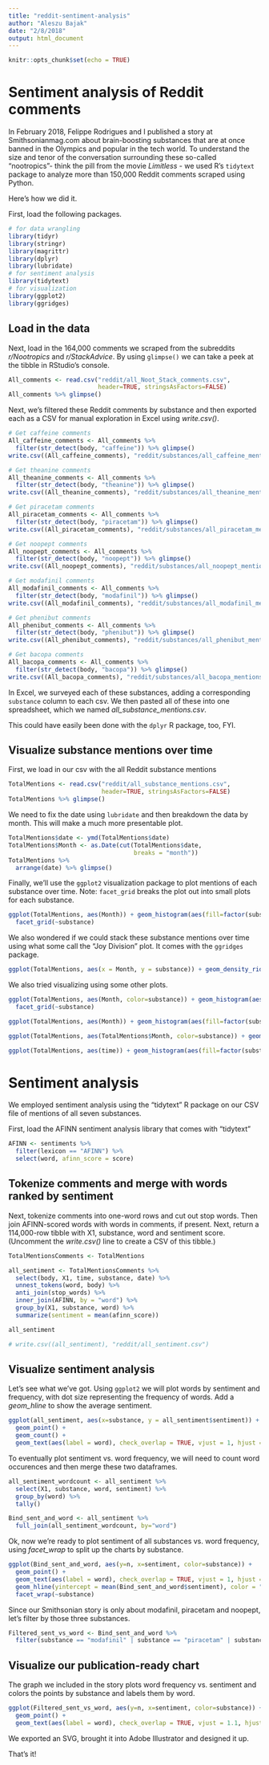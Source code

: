 ```yaml
---
title: "reddit-sentiment-analysis"
author: "Aleszu Bajak"
date: "2/8/2018"
output: html_document
---
```


```r
knitr::opts_chunk$set(echo = TRUE)
```

# Sentiment analysis of Reddit comments

In February 2018, Felippe Rodrigues and I published a story at Smithsonianmag.com about brain-boosting substances that are at once banned in the Olympics and popular in the tech world. To understand the size and tenor of the conversation surrounding these so-called "nootropics"- think the pill from the movie *Limitless* - we used R's ```tidytext``` package to analyze more than 150,000 Reddit comments scraped using Python.

Here's how we did it. 

First, load the following packages.

```r
# for data wrangling
library(tidyr)
library(stringr)
library(magrittr)
library(dplyr)
library(lubridate)
# for sentiment analysis
library(tidytext)
# for visualization
library(ggplot2)
library(ggridges)
```

## Load in the data

Next, load in the 164,000 comments we scraped from the subreddits *r/Nootropics* and *r/StackAdvice*. By using ```glimpse()``` we can take a peek at the tibble in RStudio's console. 


```r
All_comments <- read.csv("reddit/all_Noot_Stack_comments.csv", 
                         header=TRUE, stringsAsFactors=FALSE) 
All_comments %>% glimpse()
```

Next, we's filtered these Reddit comments by substance and then exported each as a CSV for manual exploration in Excel using *write.csv()*. 

```r
# Get caffeine comments
All_caffeine_comments <- All_comments %>%
  filter(str_detect(body, "caffeine")) %>% glimpse()
write.csv((All_caffeine_comments), "reddit/substances/all_caffeine_mentions.csv")

# Get theanine comments
All_theanine_comments <- All_comments %>%
  filter(str_detect(body, "theanine")) %>% glimpse()
write.csv((All_theanine_comments), "reddit/substances/all_theanine_mentions.csv")

# Get piracetam comments
All_piracetam_comments <- All_comments %>%
  filter(str_detect(body, "piracetam")) %>% glimpse()
write.csv((All_piracetam_comments), "reddit/substances/all_piracetam_mentions.csv")

# Get noopept comments
All_noopept_comments <- All_comments %>%
  filter(str_detect(body, "noopept")) %>% glimpse()
write.csv((All_noopept_comments), "reddit/substances/all_noopept_mentions.csv")

# Get modafinil comments
All_modafinil_comments <- All_comments %>%
  filter(str_detect(body, "modafinil")) %>% glimpse()
write.csv((All_modafinil_comments), "reddit/substances/all_modafinil_mentions.csv")

# Get phenibut comments
All_phenibut_comments <- All_comments %>%
  filter(str_detect(body, "phenibut")) %>% glimpse()
write.csv((All_phenibut_comments), "reddit/substances/all_phenibut_mentions.csv")

# Get bacopa comments
All_bacopa_comments <- All_comments %>%
  filter(str_detect(body, "bacopa")) %>% glimpse()
write.csv((All_bacopa_comments), "reddit/substances/all_bacopa_mentions.csv")
```


In Excel, we surveyed each of these substances, adding a corresponding ```substance``` column to each csv. We then pasted all of these into one spreadsheet, which we named *all_substance_mentions.csv*.

This could have easily been done with the ```dplyr``` R package, too, FYI.

## Visualize substance mentions over time

First, we load in our csv with the all Reddit substance mentions

```r
TotalMentions <- read.csv("reddit/all_substance_mentions.csv", 
                          header=TRUE, stringsAsFactors=FALSE) 
TotalMentions %>% glimpse()
```

We need to fix the date using ```lubridate``` and then breakdown the data by month. This will make a much more presentable plot. 

```r
TotalMentions$date <- ymd(TotalMentions$date)
TotalMentions$Month <- as.Date(cut(TotalMentions$date,
                                   breaks = "month"))
TotalMentions %>% 
  arrange(date) %>% glimpse() 
```

Finally, we'll use the ```ggplot2``` visualization package to plot mentions of each substance over time. Note: ```facet_grid``` breaks the plot out into small plots for each substance. 

```r
ggplot(TotalMentions, aes(Month)) + geom_histogram(aes(fill=factor(substance)), stat = "count") +
  facet_grid(~substance)
```

We also wondered if we could stack these substance mentions over time using what some call the "Joy Division" plot. It comes with the ```ggridges``` package. 

```r
ggplot(TotalMentions, aes(x = Month, y = substance)) + geom_density_ridges()
```

We also tried visualizing using some other plots. 

```r
ggplot(TotalMentions, aes(Month, color=substance)) + geom_histogram(aes(binwidth=0.01), stat = "bin") +
  facet_grid(~substance)
```

```r
ggplot(TotalMentions, aes(Month)) + geom_histogram(aes(fill=factor(substance)), binwidth="40", stat = "count") + facet_grid(~substance)
```

```r
ggplot(TotalMentions, aes(TotalMentions$Month, color=substance)) + geom_freqpoly(aes(binwidth=0.01), stat="bin") 
```

```r
ggplot(TotalMentions, aes(time)) + geom_histogram(aes(fill=factor(substance)), stat = "count")
```


# Sentiment analysis

We employed sentiment analysis using the "tidytext" R package on our CSV file of mentions of all seven substances.

First, load the AFINN sentiment analysis library that comes with "tidytext" 

```r
AFINN <- sentiments %>%
  filter(lexicon == "AFINN") %>%
  select(word, afinn_score = score)
```

## Tokenize comments and merge with words ranked by sentiment

Next, tokenize comments into one-word rows and cut out stop words. Then join AFINN-scored words with words in comments, if present. Next, return a 114,000-row tibble with X1, substance, word and sentiment score. (Uncomment the *write.csv()* line to create a CSV of this tibble.)

```r
TotalMentionsComments <- TotalMentions

all_sentiment <- TotalMentionsComments %>%
  select(body, X1, time, substance, date) %>%
  unnest_tokens(word, body) %>%
  anti_join(stop_words) %>%
  inner_join(AFINN, by = "word") %>%
  group_by(X1, substance, word) %>%
  summarize(sentiment = mean(afinn_score))

all_sentiment

# write.csv((all_sentiment), "reddit/all_sentiment.csv")
```

## Visualize sentiment analysis 

Let's see what we've got. Using ```ggplot2``` we will plot words by sentiment and frequency, with dot size representing the frequency of words. Add a *geom_hline* to show the average sentiment. 

```r
ggplot(all_sentiment, aes(x=substance, y = all_sentiment$sentiment)) +
  geom_point() +
  geom_count() +
  geom_text(aes(label = word), check_overlap = TRUE, vjust = 1, hjust = 1) + geom_hline(yintercept = mean(all_sentiment$sentiment), color = "red", lty = 2)
```

To eventually plot sentiment vs. word frequency, we will need to count word occurences and then merge these two dataframes. 

```r
all_sentiment_wordcount <- all_sentiment %>%
  select(X1, substance, word, sentiment) %>%
  group_by(word) %>%
  tally()

Bind_sent_and_word <- all_sentiment %>%
  full_join(all_sentiment_wordcount, by="word")
```

Ok, now we're ready to plot sentiment of all substances vs. word frequency, using *facet_wrap* to split up the charts by substance.

```r
ggplot(Bind_sent_and_word, aes(y=n, x=sentiment, color=substance)) +
  geom_point() +
  geom_text(aes(label = word), check_overlap = TRUE, vjust = 1, hjust = 1) +
  geom_hline(yintercept = mean(Bind_sent_and_word$sentiment), color = "red", lty = 2) +
  facet_wrap(~substance)
```

Since our Smithsonian story is only about modafinil, piracetam and noopept, let's filter by those three substances.

```r
Filtered_sent_vs_word <- Bind_sent_and_word %>%
  filter(substance == "modafinil" | substance == "piracetam" | substance == "noopept") %>% glimpse()
```

## Visualize our publication-ready chart

The graph we included in the story plots word frequency vs. sentiment and colors the points by substance and labels them by word. 

```r
ggplot(Filtered_sent_vs_word, aes(y=n, x=sentiment, color=substance)) +
  geom_point() +
  geom_text(aes(label = word), check_overlap = TRUE, vjust = 1.1, hjust = 1.1) 
```

We exported an SVG, brought it into Adobe Illustrator and designed it up. 

That's it! 


